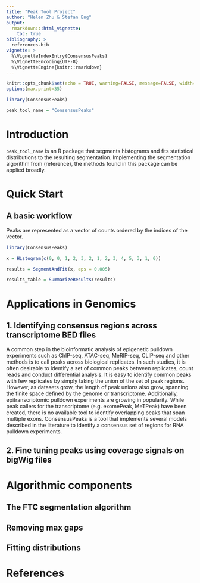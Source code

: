 ```yaml
---
title: "Peak Tool Project"
author: "Helen Zhu & Stefan Eng"
output:
  rmarkdown:::html_vignette:
    toc: true
bibliography: >
  references.bib  
vignette: >
  %\VignetteIndexEntry{ConsensusPeaks}
  %\VignetteEncoding{UTF-8}
  %\VignetteEngine{knitr::rmarkdown}
---
```


```r
knitr::opts_chunk$set(echo = TRUE, warning=FALSE, message=FALSE, width=500)
options(max.print=35)

library(ConsensusPeaks)

peak_tool_name = "ConsensusPeaks"
```

# Introduction
`peak_tool_name` is an R package that segments histograms and fits statistical distributions to the resulting segmentation. Implementing the segmentation algorithm from (reference), the methods found in this package can be applied broadly.

# Quick Start

## A basic workflow

Peaks are represented as a vector of counts ordered by the indices of the vector.

```r

library(ConsensusPeaks)

x = Histogram(c(0, 0, 1, 2, 3, 2, 1, 2, 3, 4, 5, 3, 1, 0))

results = SegmentAndFit(x, eps = 0.005)

results_table = SummarizeResults(results)

```

# Applications in Genomics

## 1. Identifying consensus regions across transcriptome BED files
A common step in the bioinformatic analysis of epigenetic pulldown experiments such as ChIP-seq, ATAC-seq, MeRIP-seq, CLIP-seq and other methods is to call peaks across biological replicates. In such studies, it is often desirable to identify a set of common peaks between replicates, count reads and conduct differential analysis. It is easy to identify common peaks with few replicates by simply taking the union of the set of peak regions. However, as datasets grow, the length of peak unions also grow, spanning the finite space defined by the genome or transcriptome. Additionally, epitranscriptomic pulldown experiments are growing in popularity. While peak callers for the transcriptome (e.g. exomePeak, MeTPeak) have been created, there is no available tool to identify overlapping peaks that span multiple exons. ConsensusPeaks is a tool that implements several models described in the literature to identify a consensus set of regions for RNA pulldown experiments.

## 2. Fine tuning peaks using coverage signals on bigWig files

# Algorithmic components

## The FTC segmentation algorithm

## Removing max gaps

## Fitting distributions

# References
